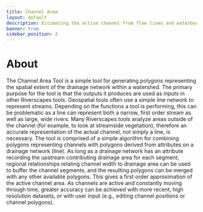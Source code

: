 ```yaml
---
title: Channel Area
layout: default
description: Estimating the active channel from flow lines and waterbodies.
banner: true
sidebar_position: 2
---
```


# About

The Channel Area Tool is a simple tool for generating polygons representing the spatial extent of the drainage network within a watershed. The primary purpose for the tool is that the outputs it produces are used as *inputs* in other Riverscapes tools. Geospatial tools often use a simple line network to represent streams. Depending on the functions a tool is performing, this can be problematic as a line can represent both a narrow, first order stream as well as large, wide rivers. Many Riverscapes tools analyze areas outside of the channel (for example, to look at streamside vegetation), therefore an accurate representation of the actual channel, not simply a line, is necessary. The tool is comprised of a simple algorithm for combining polygons representing channels with polygons derived from attributes on a drainage network (line). As long as a drainage network has an attribute recording the upstream contributing drainage area for each segment, regional relationships relating channel width to drainage area can be used to buffer the channel segments, and the resulting polygons can be merged with any other available polygons. This gives a first order approximation of the active channel area. As channels are active and constantly moving through time, greater accuracy can be achieved with more recent, high resolution datasets, or with user input (e.g., editing channel positions or channel polygons). 
